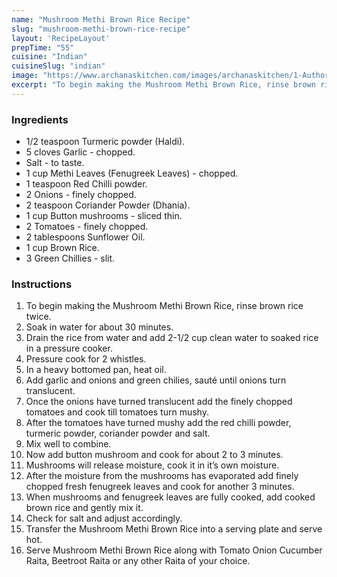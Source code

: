 ---
name: "Mushroom Methi Brown Rice Recipe"
slug: "mushroom-methi-brown-rice-recipe"
layout: 'RecipeLayout'
prepTime: "55"
cuisine: "Indian"
cuisineSlug: "indian"
image: "https://www.archanaskitchen.com/images/archanaskitchen/1-Author/Jyothi_Rajesh/Mushroom_Methi_Brown_Rice.jpg"
excerpt: "To begin making the Mushroom Methi Brown Rice, rinse brown rice twice"
---

### Ingredients

- 1/2 teaspoon Turmeric powder (Haldi).
- 5 cloves Garlic - chopped.
- Salt - to taste.
- 1 cup Methi Leaves (Fenugreek Leaves) - chopped.
- 1 teaspoon Red Chilli powder.
- 2 Onions - finely chopped.
- 2 teaspoon Coriander Powder (Dhania).
- 1 cup Button mushrooms - sliced thin.
- 2 Tomatoes - finely chopped.
- 2 tablespoons Sunflower Oil.
- 1 cup Brown Rice.
- 3 Green Chillies - slit.

### Instructions

1. To begin making the Mushroom Methi Brown Rice, rinse brown rice twice.
1. Soak in water for about 30 minutes.
1. Drain the rice from water and add 2-1/2 cup clean water to soaked rice in a pressure cooker.
1. Pressure cook for 2 whistles.
1. In a heavy bottomed pan, heat oil.
1. Add garlic and onions and green chilies, sauté until onions turn translucent.
1. Once the onions have turned translucent add the  finely chopped tomatoes and cook till tomatoes turn mushy.
1. After the tomatoes have turned mushy add the red chilli powder, turmeric powder, coriander powder and salt.
1. Mix well to combine.
1. Now add button mushroom and cook for about 2 to 3 minutes.
1. Mushrooms will release moisture, cook it in it’s own moisture.
1. After the moisture from the mushrooms has evaporated add finely chopped fresh fenugreek leaves and cook for another 3 minutes.
1. When mushrooms and fenugreek leaves are fully cooked, add cooked brown rice and gently mix it.
1. Check for salt and adjust accordingly.
1. Transfer the Mushroom Methi Brown Rice into a serving plate and serve hot.
1. Serve Mushroom Methi Brown Rice along with Tomato Onion Cucumber Raita, Beetroot Raita or any other Raita of your choice.
